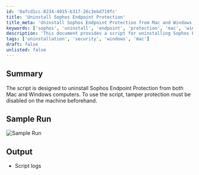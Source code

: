 ```yaml
---
id: '0afcd1cc-8234-4015-b317-26c3ebd719fc'
title: 'Uninstall Sophos Endpoint Protection'
title_meta: 'Uninstall Sophos Endpoint Protection from Mac and Windows'
keywords: ['sophos', 'uninstall', 'endpoint', 'protection', 'mac', 'windows']
description: 'This document provides a script for uninstalling Sophos Endpoint Protection from both Mac and Windows computers. It requires disabling tamper protection on the machine prior to execution. The document includes details on sample runs and output logs.'
tags: ['uninstallation', 'security', 'windows', 'mac']
draft: false
unlisted: false
---
```

## Summary

The script is designed to uninstall Sophos Endpoint Protection from both Mac and Windows computers. To use the script, tamper protection must be disabled on the machine beforehand.

## Sample Run

![Sample Run](../../../static/img/Uninstall-Sophos-Endpoint-Mac,-Windows/image_1.png)

## Output

- Script logs











